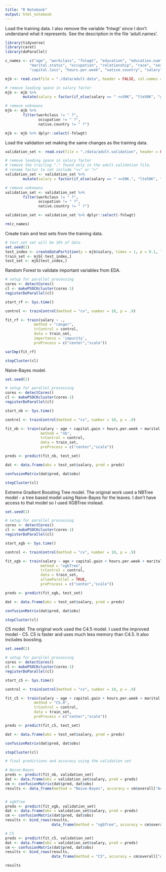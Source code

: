 ```yaml
---
title: "R Notebook"
output: html_notebook
---
```


Load the training data. I also remove the variable 'fnlwgt' since I don't understand what it represents.  See the description in the file 'adult.names'.
```r

library(tidyverse)
library(caret)
library(doParallel)

c_names <- c("age", "workclass", "fnlwgt", "education", "education.num",
           "marital.status", "occupation", "relationship", "race", "sex", "capital.gain",
           "capital.loss", "hours.per.week", "native.country", "salary")

mjb <- read.csv(file = "./data/adult.data", header = FALSE, col.names = c_names)

# remove leading space in salary factor
mjb <- mjb %>% 
        mutate(salary = factor(if_else(salary == " <=50K", "lte50K", "gt50K")))

# remove unknowns
mjb <- mjb %>% 
        filter(workclass != " ?", 
               occupation != " ?",
               native.country != " ?")

mjb <- mjb %>% dplyr::select(-fnlwgt)

```


Load the validation set making the same changes as the training data.
```r

validation_set <- read.csv(file = "./data/adult.validation", header = FALSE, skip = 1, col.names = c_names)

# remove leading space in salary factor
# remove the trailing "." found only in the adult.validation file.
# rename factor to not include "<=" or ">"
validation_set <- validation_set %>% 
        mutate(salary = factor(if_else(salary == " <=50K.", "lte50K", "gt50K")))

# remove unknowns
validation_set <- validation_set %>% 
        filter(workclass != " ?", 
               occupation != " ?",
               native.country != " ?")

validation_set <- validation_set %>% dplyr::select(-fnlwgt)

rm(c_names)

```


Create train and test sets from the training data.
```r

# test_set set will be 10% of data
set.seed(1)
test_index <- createDataPartition(y = mjb$salary, times = 1, p = 0.1, list = FALSE)
train_set <- mjb[-test_index,]
test_set <- mjb[test_index,]

```


Random Forest to validate important variables from EDA.
```r

# setup for parallel processing 
cores <- detectCores()
cl <- makePSOCKcluster(cores-1)
registerDoParallel(cl)

start_rf <- Sys.time()

control <- trainControl(method = "cv", number = 10, p = .9)

fit_rf <- train(salary ~ .,
             method = "ranger",
             trControl = control,
             data = train_set,
             importance = 'impurity', 
             preProcess = c("center","scale"))

varImp(fit_rf)

stopCluster(cl)


```

Naive-Bayes model.
```r

set.seed(1)

# setup for parallel processing 
cores <- detectCores()
cl <- makePSOCKcluster(cores-1)
registerDoParallel(cl)

start_nb <- Sys.time()

control <- trainControl(method = "cv", number = 10, p = .9)

fit_nb <- train(salary ~ age + capital.gain + hours.per.week + marital.status + relationship + education.num + race + sex,
                method = "nb", 
                trControl = control,
                data = train_set,
                preProcess = c("center","scale"))

preds <- predict(fit_nb, test_set)

dat <- data.frame(obs = test_set$salary, pred = preds)

confusionMatrix(dat$pred, dat$obs)

stopCluster(cl)


```

Extreme Gradient Boosting Tree model.  The original work used a NBTree model - a tree based model using Naive-Bayes for the leaves.  I don't have access to that model so I used XGBTree instead.
```r

set.seed(1)

# setup for parallel processing 
cores <- detectCores()
cl <- makePSOCKcluster(cores-1)
registerDoParallel(cl)

start_xgb <- Sys.time()

control <- trainControl(method = "cv", number = 10, p = .9)

fit_xgb <- train(salary ~ age + capital.gain + hours.per.week + marital.status + relationship + education.num + race + sex,  
                method = "xgbTree", 
                trControl = control,
                data = train_set,
                allowParallel = TRUE, 
                preProcess = c("center","scale"))

preds <- predict(fit_xgb, test_set)

dat <- data.frame(obs = test_set$salary, pred = preds)

confusionMatrix(dat$pred, dat$obs)

stopCluster(cl)

```



C5 model.  The original work used the C4.5 model.  I used the improved model - C5.  C5 is faster and uses much less memory than C4.5.  It also includes boosting.
```r

set.seed(1)

# setup for parallel processing 
cores <- detectCores()
cl <- makePSOCKcluster(cores-1)
registerDoParallel(cl)

start_c5 <- Sys.time()

control <- trainControl(method = "cv", number = 10, p = .9)

fit_c5 <- train(salary ~ age + capital.gain + hours.per.week + marital.status + relationship + education.num + race + sex,  
             method = "C5.0", 
             trControl = control,
             data = train_set, 
             preProcess = c("center","scale"))

preds <- predict(fit_c5, test_set)

dat <- data.frame(obs = test_set$salary, pred = preds)

confusionMatrix(dat$pred, dat$obs)

stopCluster(cl)

```


```r

# final predictions and accuracy using the validation set

# Naive-Bayes
preds <- predict(fit_nb, validation_set)
dat <- data.frame(obs = validation_set$salary, pred = preds)
cm <- confusionMatrix(dat$pred, dat$obs)
results <- data_frame(method = "Naive-Bayes", accuracy = cm$overall["Accuracy"])


# xgbTree
preds <- predict(fit_xgb, validation_set)
dat <- data.frame(obs = validation_set$salary, pred = preds)
cm <- confusionMatrix(dat$pred, dat$obs)
results <- bind_rows(results, 
                     data_frame(method = "xgbTree", accuracy = cm$overall["Accuracy"]))

# C5
preds <- predict(fit_c5, validation_set)
dat <- data.frame(obs = validation_set$salary, pred = preds)
cm <- confusionMatrix(dat$pred, dat$obs)
results <- bind_rows(results, 
                     data_frame(method = "C5", accuracy = cm$overall["Accuracy"]))

results

```


